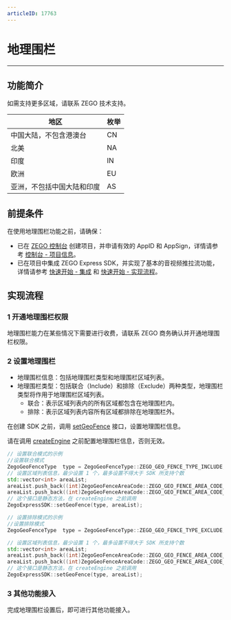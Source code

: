 ```yaml
---
articleID: 17763
---
```

# 地理围栏

- - -

## 功能简介


<Note title="说明">

如需支持更多区域，请联系 ZEGO 技术支持。
</Note>


|地区|枚举|
|-|-|
|中国大陆，不包含港澳台|CN|
|北美|NA|
|印度|IN|
|欧洲|EU|
|亚洲，不包括中国大陆和印度|AS|

## 前提条件

在使用地理围栏功能之前，请确保：
- 已在 [ZEGO 控制台](https://console.zego.im) 创建项目，并申请有效的 AppID 和 AppSign，详情请参考 [控制台 - 项目信息](https://doc-zh.zego.im/article/12107)。
- 已在项目中集成 ZEGO Express SDK，并实现了基本的音视频推拉流功能，详情请参考 [快速开始 - 集成](!Integration/SDK_Integration) 和 [快速开始 - 实现流程](!Integration/Solution_Implementation)。


## 实现流程

### 1 开通地理围栏权限

地理围栏能力在某些情况下需要进行收费，请联系 ZEGO 商务确认并开通地理围栏权限。


### 2 设置地理围栏

- 地理围栏信息：包括地理围栏类型和地理围栏区域列表。
- 地理围栏类型：包括联合（Include）和排除（Exclude）两种类型，地理围栏类型将作用于地理围栏区域列表。
    - 联合：表示区域列表内的所有区域都包含在地理围栏内。
    - 排除：表示区域列表内容所有区域都排除在地理围栏外。

在创建 SDK 之前，调用 [setGeoFence](@setGeoFence) 接口，设置地理围栏信息。

<div class="mk-warning">

请在调用 [createEngine](@createEngine) 之前配置地理围栏信息，否则无效。
</div>


```cpp
// 设置联合模式的示例
//设置联合模式
ZegoGeoFenceType  type = ZegoGeoFenceType::ZEGO_GEO_FENCE_TYPE_INCLUDE;
// 设置区域列表信息，最少设置 1 个，最多设置不得大于 SDK 所支持个数
std::vector<int> areaList;
areaList.push_back((int)ZegoGeoFenceAreaCode::ZEGO_GEO_FENCE_AREA_CODE_CN);
areaList.push_back((int)ZegoGeoFenceAreaCode::ZEGO_GEO_FENCE_AREA_CODE_NA);
// 这个接口是静态方法，在 createEngine 之前调用
ZegoExpressSDK::setGeoFence(type, areaList);

// 设置排除模式的示例
//设置排除模式
ZegoGeoFenceType  type = ZegoGeoFenceType::ZEGO_GEO_FENCE_TYPE_EXCLUDE;

// 设置区域列表信息，最少设置 1 个，最多设置不得大于 SDK 所支持个数
std::vector<int> areaList;
areaList.push_back((int)ZegoGeoFenceAreaCode::ZEGO_GEO_FENCE_AREA_CODE_CN);
areaList.push_back((int)ZegoGeoFenceAreaCode::ZEGO_GEO_FENCE_AREA_CODE_NA);
// 这个接口是静态方法，在 createEngine 之前调用
ZegoExpressSDK::setGeoFence(type, areaList);
```

### 3 其他功能接入

完成地理围栏设置后，即可进行其他功能接入。
